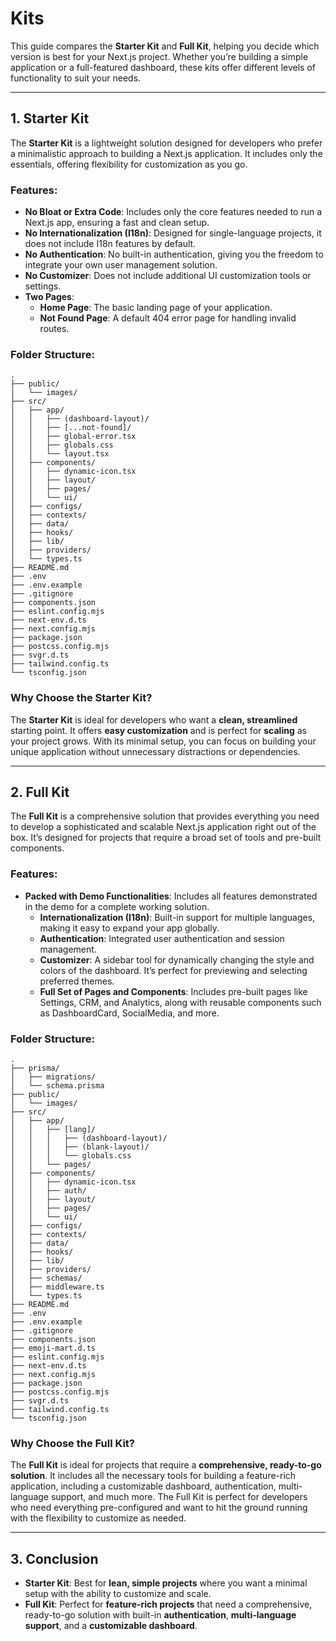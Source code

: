 # Kits

This guide compares the **Starter Kit** and **Full Kit**, helping you decide which version is best for your Next.js project. Whether you’re building a simple application or a full-featured dashboard, these kits offer different levels of functionality to suit your needs.

---

## 1. Starter Kit

The **Starter Kit** is a lightweight solution designed for developers who prefer a minimalistic approach to building a Next.js application. It includes only the essentials, offering flexibility for customization as you go.

### Features:

- **No Bloat or Extra Code**: Includes only the core features needed to run a Next.js app, ensuring a fast and clean setup.
- **No Internationalization (I18n)**: Designed for single-language projects, it does not include I18n features by default.
- **No Authentication**: No built-in authentication, giving you the freedom to integrate your own user management solution.
- **No Customizer**: Does not include additional UI customization tools or settings.
- **Two Pages**:
  - **Home Page**: The basic landing page of your application.
  - **Not Found Page**: A default 404 error page for handling invalid routes.

### Folder Structure:

```plaintext
.
├── public/
│   └── images/
├── src/
│   ├── app/
│   │   ├── (dashboard-layout)/
│   │   ├── [...not-found]/
│   │   ├── global-error.tsx
│   │   ├── globals.css
│   │   └── layout.tsx
│   ├── components/
│   │   ├── dynamic-icon.tsx
│   │   ├── layout/
│   │   ├── pages/
│   │   └── ui/
│   ├── configs/
│   ├── contexts/
│   ├── data/
│   ├── hooks/
│   ├── lib/
│   ├── providers/
│   └── types.ts
├── README.md
├── .env
├── .env.example
├── .gitignore
├── components.json
├── eslint.config.mjs
├── next-env.d.ts
├── next.config.mjs
├── package.json
├── postcss.config.mjs
├── svgr.d.ts
├── tailwind.config.ts
└── tsconfig.json
```

### Why Choose the Starter Kit?

The **Starter Kit** is ideal for developers who want a **clean, streamlined** starting point. It offers **easy customization** and is perfect for **scaling** as your project grows. With its minimal setup, you can focus on building your unique application without unnecessary distractions or dependencies.

---

## 2. Full Kit

The **Full Kit** is a comprehensive solution that provides everything you need to develop a sophisticated and scalable Next.js application right out of the box. It’s designed for projects that require a broad set of tools and pre-built components.

### Features:

- **Packed with Demo Functionalities**: Includes all features demonstrated in the demo for a complete working solution.
  - **Internationalization (I18n)**: Built-in support for multiple languages, making it easy to expand your app globally.
  - **Authentication**: Integrated user authentication and session management.
  - **Customizer**: A sidebar tool for dynamically changing the style and colors of the dashboard. It’s perfect for previewing and selecting preferred themes.
  - **Full Set of Pages and Components**: Includes pre-built pages like Settings, CRM, and Analytics, along with reusable components such as DashboardCard, SocialMedia, and more.

### Folder Structure:

```plaintext
.
├── prisma/
│   ├── migrations/
│   └── schema.prisma
├── public/
│   └── images/
├── src/
│   ├── app/
│   │   ├── [lang]/
│   │   │   ├── (dashboard-layout)/
│   │   │   ├── (blank-layout)/
│   │   │   └── globals.css
│   │   └── pages/
│   ├── components/
│   │   ├── dynamic-icon.tsx
│   │   ├── auth/
│   │   ├── layout/
│   │   ├── pages/
│   │   └── ui/
│   ├── configs/
│   ├── contexts/
│   ├── data/
│   ├── hooks/
│   ├── lib/
│   ├── providers/
│   ├── schemas/
│   ├── middleware.ts
│   └── types.ts
├── README.md
├── .env
├── .env.example
├── .gitignore
├── components.json
├── emoji-mart.d.ts
├── eslint.config.mjs
├── next-env.d.ts
├── next.config.mjs
├── package.json
├── postcss.config.mjs
├── svgr.d.ts
├── tailwind.config.ts
└── tsconfig.json
```

### Why Choose the Full Kit?

The **Full Kit** is ideal for projects that require a **comprehensive, ready-to-go solution**. It includes all the necessary tools for building a feature-rich application, including a customizable dashboard, authentication, multi-language support, and much more. The Full Kit is perfect for developers who need everything pre-configured and want to hit the ground running with the flexibility to customize as needed.

---

## 3. Conclusion

- **Starter Kit**: Best for **lean, simple projects** where you want a minimal setup with the ability to customize and scale.
- **Full Kit**: Perfect for **feature-rich projects** that need a comprehensive, ready-to-go solution with built-in **authentication**, **multi-language support**, and a **customizable dashboard**.
